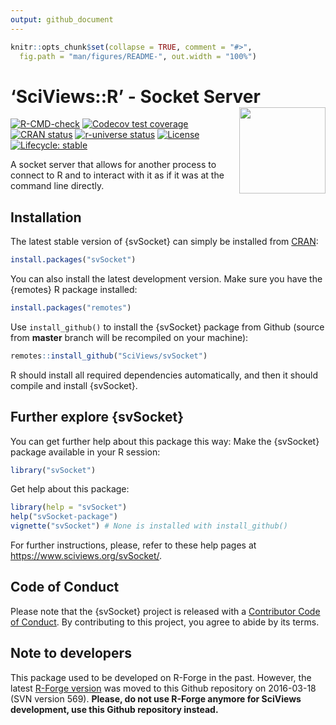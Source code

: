 ```yaml
---
output: github_document
---
```


<!-- README.md is generated from README.Rmd. Please edit that file -->

```r
knitr::opts_chunk$set(collapse = TRUE, comment = "#>",
  fig.path = "man/figures/README-", out.width = "100%")
```

# 'SciViews::R' - Socket Server <a href="https://www.sciviews.org/svSocket"><img src="man/figures/logo.png" align="right" height="138" /></a>

<!-- badges: start -->
[![R-CMD-check](https://github.com/SciViews/svSocket/actions/workflows/R-CMD-check.yaml/badge.svg)](https://github.com/SciViews/svSocket/actions/workflows/R-CMD-check.yaml)
[![Codecov test coverage](https://codecov.io/gh/SciViews/svSocket/branch/main/graph/badge.svg)](https://app.codecov.io/gh/SciViews/svSocket?branch=main) [![CRAN status](https://www.r-pkg.org/badges/version/svSocket)](https://cran.r-project.org/package=svSocket) [![r-universe status](https://sciviews.r-universe.dev/badges/svSocket)](https://sciviews.r-universe.dev/svSocket) [![License](https://img.shields.io/badge/license-GPL-blue.svg)](https://www.gnu.org/licenses/gpl-2.0.html) [![Lifecycle: stable](https://img.shields.io/badge/lifecycle-stable-brightgreen.svg)](https://lifecycle.r-lib.org/articles/stages.html#stable)
<!-- badges: end -->

A socket server that allows for another process to connect to R and to interact with it as if it was at the command line directly.

## Installation

The latest stable version of {svSocket} can simply be installed from [CRAN](http://cran.r-project.org):

``` r
install.packages("svSocket")
```

You can also install the latest development version. Make sure you have the {remotes} R package installed:

``` r
install.packages("remotes")
```

Use `install_github()` to install the {svSocket} package from Github (source from **master** branch will be recompiled on your machine):

``` r
remotes::install_github("SciViews/svSocket")
```

R should install all required dependencies automatically, and then it should compile and install {svSocket}.


## Further explore {svSocket}

You can get further help about this package this way: Make the {svSocket} package available in your R session:

``` r
library("svSocket")
```

Get help about this package:

``` r
library(help = "svSocket")
help("svSocket-package")
vignette("svSocket") # None is installed with install_github()
```

For further instructions, please, refer to these help pages at <https://www.sciviews.org/svSocket/>.

## Code of Conduct

Please note that the {svSocket} project is released with a [Contributor Code of Conduct](https://contributor-covenant.org/version/2/0/CODE_OF_CONDUCT.html). By contributing to this project, you agree to abide by its terms.

## Note to developers

This package used to be developed on R-Forge in the past. However, the latest [R-Forge version](https://r-forge.r-project.org/projects/sciviews/) was moved to this Github repository on 2016-03-18 (SVN version 569). **Please, do not use R-Forge anymore for SciViews development, use this Github repository instead.**
